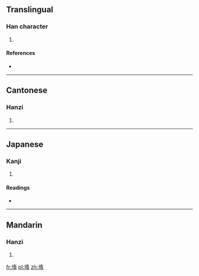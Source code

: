 ==Translingual==

===Han character===
{{Han char|rn=32|rad=土|as=09|sn=12|four=4412<sub>7</sub>|canj=土大一月 (GKMB)|ids=⿰[[土]]⿱[[左]][[肉|月]]}}

# {{defn|Han|sort=土09}}

====References====
* {{Han ref|kx=0234.100|dkj=05280|dj=0472.040|hdz=10461.090|uh=5836|ud=22582|bh=D8AD|bd=55469}}

----

==Cantonese==

===Hanzi===
{{yue-hanzi|jyut=|y=to4}}

# {{defn|lang=yue|sort=土09}}

----

==Japanese==

===Kanji===
{{ja-kanji|grade=|rs=土09}}

# {{defn|lang=ja|sort=土09}}

====Readings====
* {{ja-readings|on=[[く]] (ku), [[ぐ]] (gu)|kun=}}

----

==Mandarin==

===Hanzi===
{{cmn-hanzi|pin=[[tuó]] ([[tuo2]])|wg=t'o<sup>2</sup>}}

# {{defn|lang=cmn|sort=土09}}

[[fr:堶]]
[[pl:堶]]
[[zh:堶]]
